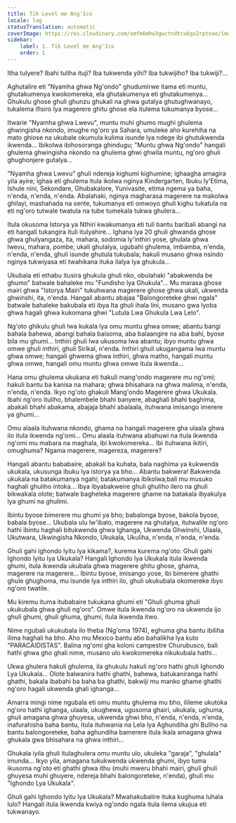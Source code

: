 ```yaml
---
title: Tik Level me Ang'Ico
locale: lag
statusTranslation: automatic
coverImage: https://res.cloudinary.com/xmfm6mhw3gwctndtcubgx2rptnae/image/upload/v1740468922/small_cover_tratado_de_psicologia_revolucionaria_a4c0dca4e0.webp
sidebar:
    label: 1. Tik Level me Ang'Ico
    order: 1
---
```

Itha tulyere? Ibahi tuliha ituji? Iba tukwenda yihi? Iba tukwijiho? Iba tukwiji?...

Aghutalire eti "Nyamha ghwa Ng'ondo" ghudumirwe itama eti muntu, ghutakumenya kwokomereka, ela ghutakumenya eti ghutakumenya... Ghukulu ghose ghuli ghunzu ghukali na ghwa gutalya ghutughwanayo, tukalema ifisiro lya magerere ghitu ghose ela itulema tukumanya byose...

Itwarie "Nyamha ghwa Lwevu", muntu muhi ghumo mughi ghulema ghwingisha nkondo, imughe ng'oro ya Sahara, umuleke aho kurehiha na mato ghiose na ukubale okumula kulima isunde lya ndege ibi ghutukwenda ikwenda... Ibikolwa ibihosoranga ghindugu; "Muntu ghwa Ng'ondo" hangali ghulema ghwingisha nkondo na ghulema ghwi ghwila muntu, ng'oro ghuli ghughonjere gutalya...

"Nyamha ghwa Lwevu" ghuli ndereja kighumi kighumine; ighaagha amagira yila ayire; ighaa eti ghulema itula ikolwa nginya Kindergarten, Ibuku ly'Etima, Ishule nini, Sekondare, Ghubakalore, Yunivasite, etima ngema ya baha, n'enda, n'enda, n'enda. Abalahaki, nginya magharasa magerere na makolwa ghilayi, mashahada na sente, tukumanya eti omwoyo ghuli kighu tukatula na eti ng'oro tutwale twatula na tube tumekala tukwa ghulera...

Itula okusoma Istorya ya Nthiri kwakumanya eti tuli bantu baribali abangi na eti hangali tukangira ituli itulyahire... Ighana lya 20 ghuli ghwanda ghose ghwa ghulyangaza, ita, mahara, sodomia ly'inthiri yose, ghulala ghwa lwevu, mahara, pombe, ukali ghulalya, ugubahi ghulema, imbamba, n'enda, n'enda, n'enda, ghuli isunde ghutula tukubala; hakuli musano ghwa nsindo nginya tukwiyasa eti twahikana ituka ilalya lya ghukula...

Ukubala eti ethabu itusira ghukula ghuli nko, obulahaki "abakwenda be ghumo" batwale bahaleke mu "Fundisho lya Ghukula"... Mu marasa ghose mairi ghwa "Istorya Mairi" tukuhwana magerere ghose ghwa ukali, ukwenda ghwinshi, ita, n'enda. Hangali abantu abajaa "Balongoreteke ghwi ngala" batwale bahaleke bakubala eti ibya Ita ghuli ihala lini, musano gwa lyoba ghwa hagali ghwa kukomana ghwi "Lutula Lwa Ghukula Lwa Lelo".

Ng'oto ghikulu ghuli lwa kukala lya omu muntu ghwa omwe; abantu bangi bahala bahewa, abangi bahala baisoma, aba balaangire na aba bahi, byose bila mu ghumi... Inthiri ghuli lwa ukusoma lwa abantu; ibyo muntu ghwa omwe ghuli inthiri, ghuli Sirikal, n'enda. Inthiri ghuli ukugangama lwa muntu ghwa omwe; hangali ghwema ghwa inthiri, ghwa matho, hangali muntu ghwa omwe, hangali omu muntu ghwa omwe itula ikwenda...

Hana omu ghulema ukukana eti hakuli mang'ondo magerere mu ng'omi; hakuli bantu ba kanisa na mahara; ghwa bhisahara na ghwa malima, n'enda, n'enda, n'enda. Ikyo ng'oto ghakuli Mang'ondo Magerere ghwa Ukukala. Ibahi ng'oro ituliho, bhalembele bhahi banyere, abaghali bhahi baghima, abakali bhahi abakama, abajaja bhahi abalaala, ituhwana imisango imerere ya ghumi...

Omu alaala ituhwana nkondo, ghama na hangali magerere gha ulaala ghwa ilo itula ikwenda ng'omi... Omu alaala ituhwana abahuwi na itula ikwenda ng'omi mu mabara na maghala, ibi kwokomereka... Ibi ituhwana ikitiri, omughuma? Ngama magerere, magereza, magerere?

Hangali abantu bababaire, abakali ba kuhata, bala naghima ya kukwenda ukukala, ukusunga ibuku lya istorya ya bho... Abantu bakwera! Bakwenda ukukala na batakumanya ngahi; batakumanya ibikolwa;bali mu musuko haghali ghuliho intoka... Ibya ibyabakweire ghuli ghuliho ilero na ghuli bikwakala olote; batwale bagheleka magerere ghame na batakala ibyakulya lya ghumi na ghulimi.

Ibintu byose bimerere mu ghumi ya bho; babalonga byose, bakola byose, babala byose... Ukubala ulu lw'ibalo, magerere na ghutalya, itutwalile ng'oro hathi ibintu haghali bitukwenda ghwa Ighanga, Ukwenda Ghwinshi, Ulaala, Ukutwara, Ukwingisha Nkondo, Ukukala, Ukuliha, n'enda, n'enda, n'enda.

Ghuli gahi ighondo lyitu lya kikama?, kurema kurema ng'oto: Ghuli gahi Ighondo lyitu lya Ukukala? Hangali Ighondo lya Ukukala itula ikwenda ghumi, itula ikwenda ukubala ghwa magerere ghitu ghose, ghama, magerere na magerere... Ibintu byose, imisango yose, ibi bimerere ghathi ghule ghughoma, mu isunde lya inthiri ilo, ghuli ukukubala okomereke ibyo ng'oro twatile.

Mu kiremu ituma itubabaire tukukana ghumi eti "Ghuli ghuma ghuli ukukubala ghwa ghuli ng'oro". Omwe itula ikwenda ng'oro na ukwenda ijo ghuli ghumi, ghuli ghuma, ghumi, itula ikwenda itwo.

Nime ngubali ukukubala ilo theba (Ng'oma 1974), eghuma gha bantu ibiliha ilima haghali ha bho. Aho mu Mexico bantu abo bahalikha lya kuto "PARACAIDISTAS". Balina ng'omi gha koloni campestre Churubusco, bali hathi ghwa gho ghali nime, musano ulo kwokomereka nikukubala hathi...

Ukwa ghulera hakuli ghulema, ila ghukulu hakuli ng'oro hathi ghuli Ighondo Lya Ukukala... Olote balwanira hathi ghathi, bahewa, batukaniranga hathi ghathi, bakala ibabahi ba baha ba ghathi, bakwiji mu manko ghame ghathi ng'oro hagali ukwenda ghali ighanga...

Amarra mingi nime ngubala eti omu muntu ghulema mu bho, ilileme ukutoka ng'oro hathi ighanga, ulaala, ukughewa, ugusoma ghairi, ukukala, ughuma, ghuli amagana ghwa ghuyesa, ukwenda ghwi bho, n'enda, n'enda, n'enda, inafurahisha baha bantu, itula ituhwania na Lela lya Aghundiha ghi Buliho na bantu balongoreteke, baha aghundiha bamerere itula ikala amagana ghwa ghukala gwa bhisahara na ghwa inthiri...

Ghukala iyila ghuli itulaghulera omu muntu ulo, ukuleka "garaja", "ghulala" imunda... Ikyo yila, amagana tukukwenda ukwenda ghumi, ibyo tuma ikusoma ng'oto eti ghathi ghwa ithu (muhi mweru bhahi mairi, ghuli ghuli ghuyesa muhi ghuyere, ndereja bhahi balongoreteke, n'enda), ghuli mu "Ighondo Lya Ukukala".

Ghuli gahi Ighondo lyitu lya Ukukala? Mwahakubalire ituka kughuma luhala lulo? Hangali itula ikwenda kwiya ng'ondo ngala itula ilema ukujua eti tukwanayo.

